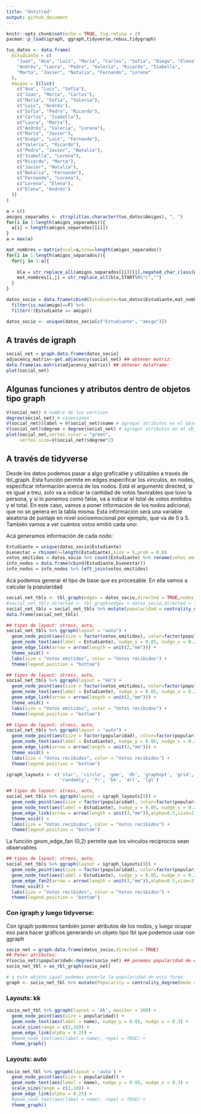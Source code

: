```yaml
---
title: "Untitled"
output: github_document
---
```


```r
knitr::opts_chunk$set(echo = TRUE, fig.retina = 2)
pacman::p_load(igraph, ggraph,tidyverse,rebus,tidygraph)
```


```r
tus_datos <- data.frame(
  Estudiante = c(
    "Juan", "Ana", "Luis", "María", "Carlos", "Sofía", "Diego", "Elena",
    "Andrés", "Laura", "Pedro", "Valeria", "Ricardo", "Isabella",
    "Marta", "Javier", "Natalia", "Fernando", "Lorena"
  ),
  Amigos = I(list(
    c("Ana", "Luis", "Sofía"),
    c("Juan", "María", "Carlos"),
    c("María", "Sofía", "Valeria"),
    c("Luis", "Andrés"),
    c("Sofía", "Pedro", "Ricardo"),
    c("Carlos", "Isabella"),
    c("Laura", "Marta"),
    c("Andrés", "Valeria", "Lorena"),
    c("Marta", "Javier"),
    c("Diego", "Luis", "Fernando"),
    c("Valeria", "Ricardo"),
    c("Pedro", "Javier", "Natalia"),
    c("Isabella", "Lorena"),
    c("Ricardo", "Marta"),
    c("Javier", "Natalia"),
    c("Natalia", "Fernando"),
    c("Fernando", "Lorena"),
    c("Lorena", "Elena"),
    c("Elena", "Andrés")
  ))
)
```



```r
a = c()
amigos_separados <- strsplit(as.character(tus_datos$Amigos), ", ")
for(i in 1:length(amigos_separados)){
  a[i] = length(amigos_separados[[i]])
}
a = max(a)

mat_nombres = matrix(ncol=a,nrow=length(amigos_separados))
for(i in 1:length(amigos_separados)){
  for(j in 1:a){
    
    bla = str_replace_all(amigos_separados[[i]][j],negated_char_class(WRD),"")
    mat_nombres[i,j] = str_replace_all(bla,START%R%"c","")
  }
}
```


```r
datos_socio = data.frame(cbind(Estudiante=tus_datos$Estudiante,mat_nombres)) %>% gather(key=bla,value=amigo,-1) %>% select(1,3) %>% 
  filter(is.na(amigo)==F) %>% 
  filter(!(Estudiante == amigo))

datos_socio <- unique(datos_socio[c("Estudiante", "amigo")])
```

## A través de igraph

```r
social_net = graph.data.frame(datos_socio)
adjacency_matrix<-get.adjacency(social_net) ## obtener matriz:
data.frame(as.matrix(adjacency_matrix)) ## obtener dataframe:
plot(social_net)
```

## Algunas funciones y atributos dentro de objetos tipo graph

```r
V(social_net) # nombre de los vertices
degree(social_net) # conexiones
V(social_net)$label = V(social_net)$name # agregar atributos en el objeto, en este caso label
V(social_net)$degree = degree(social_net) # agregar atributos en el objeto, en este caso label
plot(social_net,vertex.color = "green",
     vertex.size=V(social_net)$degree*2)
```


## A través de tidyverse

Desde los datos podemos pasar a algo graficable y utilizables a través de tbl_graph. Esta función permite en edges especificar los vinculos, en nodes, especificar información acerca de los nodos. Está el argumento directed, si es igual a treu, solo va a indicar la cantidad de votos favorables que tuvo la persona, y si lo ponemos como false, va a indicar el total de votos emitidos y el total. En este caso, vamos a poner información de los nodos adicional, que no se genera en la tabla misma. Esta información será una variable aleatoria de puntaje en nivel socioemocional por ejemplo, que va de 0 a 5. También vamos a ver cuántos votos emitió cada uno:

Acá generamos información de cada nodo:


```r
Estudiante = unique(datos_socio$Estudiante)
bienestar = rbinom(n=length(Estudiante),size = 5,prob = 0.8)
votos_emitidos = datos_socio %>% count(Estudiante) %>% rename(votos_emitidos = n)
info_nodos = data.frame(cbind(Estudiante,bienestar))
info_nodos = info_nodos %>% left_join(votos_emitidos)
```

Acá podemos generar el tipo de base que es procesable. En ella vamos a calcular la popularidad

```r
social_net_tbls <- tbl_graph(edges = datos_socio,directed = TRUE,nodes = info_nodos) ## el directed = TRUE hace que el conteo basado en la centralidad se base en total de votos recibidos o total emitidos + recibidos
#social_net_tbls_directed <- tbl_graph(edges = datos_socio,directed = TRUE) ## esto parece que es el entorno tidyverse
social_net_tbls = social_net_tbls %>% mutate(popularidad = centrality_degree(mode = 'in'))
data.frame(social_net_tbls)
```


```r
## tipos de layout: stress, auto, 
social_net_tbls %>% ggraph(layout = "auto") +                            
  geom_node_point(aes(size = factor(votos_emitidos), color=factor(popularidad))) +                                     
  geom_node_text(aes(label = Estudiante), nudge_y = 0.05, nudge_x = 0.2) + 
  geom_edge_link(arrow = arrow(length = unit(2,"mm"))) +
  theme_void() +
  labs(size = "Votos emitidos", color = "Votos recibidos") +
  theme(legend.position = "bottom")
```


```r
## tipos de layout: stress, auto, 
social_net_tbls %>% ggraph(layout = "kk") +                            
  geom_node_point(aes(size = factor(votos_emitidos), color=factor(popularidad))) +                                     
  geom_node_text(aes(label = Estudiante), nudge_y = 0.05, nudge_x = 0.2) + 
  geom_edge_link(arrow = arrow(length = unit(2,"mm"))) +
  theme_void() +
  labs(size = "Votos emitidos", color = "Votos recibidos") +
  theme(legend.position = "bottom")
```


```r
## tipos de layout: stress, auto, 
social_net_tbls %>% ggraph(layout = "auto") +                            
  geom_node_point(aes(size = factor(popularidad), color=factor(popularidad))) +                                     
  geom_node_text(aes(label = Estudiante), nudge_y = 0.05, nudge_x = 0.2) + 
  geom_edge_link(arrow = arrow(length = unit(2,"mm"))) +
  theme_void() +
  labs(size = "Votos recibidos", color = "Votos recibidos") +
  theme(legend.position = "bottom")
```



```r
igraph_layouts <- c('star', 'circle', 'gem', 'dh', 'graphopt', 'grid', 'mds', 
                    'randomly', 'fr', 'kk', 'drl', 'lgl')
```


```r
## tipos de layout: stress, auto, 
social_net_tbls %>% ggraph(layout = igraph_layouts[9]) +                            
  geom_node_point(aes(size = factor(popularidad), color=factor(popularidad))) +                                     
  geom_node_text(aes(label = Estudiante), nudge_y = 0.05, nudge_x = 0.2) + 
  geom_edge_link(arrow = arrow(length = unit(3,"mm")),alpha=0.5,size=2) +
  theme_void() +
  labs(size = "Votos recibidos", color = "Votos recibidos") +
  theme(legend.position = "bottom")
```

La función geom_edge_fan (0,2) permite que los vínculos recíprocos sean observables

```r
## tipos de layout: stress, auto, 
social_net_tbls %>% ggraph(layout = igraph_layouts[9]) +                            
  geom_node_point(aes(size = factor(popularidad), color=factor(popularidad))) +                                     
  geom_node_text(aes(label = Estudiante), nudge_y = 0.05, nudge_x = 0.2) + 
  geom_edge_fan2(arrow = arrow(length = unit(3,"mm")),alpha=0.5,size=2) +
  theme_void() +
  labs(size = "Votos recibidos", color = "Votos recibidos") +
  theme(legend.position = "bottom")
```

### Con igraph y luego tidyverse:

Con igraph podemos también poner atributos de los nodos, y luego ocupar eso para hacer gráficos generando un objeto tipo tbl que podemos usar con ggraph

```r
socio_net = graph.data.frame(datos_socio,directed = TRUE)
## Poner atributos:
V(socio_net)$popularidad<-degree(socio_net) ## ponemos popularidad de esta forma
socio_net_tbl = as_tbl_graph(socio_net)
```

```r
# a este objeto igual podemos ponerle la popularidad de esta forma
graph <- socio_net_tbl %>% mutate(Popularity = centrality_degree(mode = 'in'))
```

### Layouts: kk

```r
socio_net_tbl %>% ggraph(layout = 'kk', maxiter = 100) + 
  geom_node_point(aes(size = popularidad)) +
  geom_node_text(aes(label = name), nudge_y = 0.05, nudge_x = 0.3) +
  scale_size(range = c(2,10)) +
  geom_edge_link(alpha = 0.25) +
  #geom_node_text(aes(label = name), repel = TRUE) +
  theme_graph()
```


### Layouts: auto

```r
socio_net_tbl %>% ggraph(layout = 'auto') + 
  geom_node_point(aes(size = popularidad)) +
  geom_node_text(aes(label = name), nudge_y = 0.05, nudge_x = 0.3) +
  scale_size(range = c(2,10)) +
  geom_edge_link(alpha = 0.25) +
  #geom_node_text(aes(label = name), repel = TRUE) +
  theme_graph()
```

